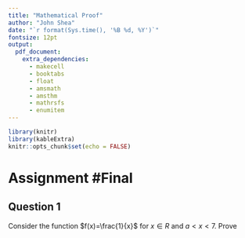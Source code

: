 ```yaml
---
title: "Mathematical Proof"
author: "John Shea"
date: "`r format(Sys.time(), '%B %d, %Y')`"
fontsize: 12pt
output:
  pdf_document:
    extra_dependencies:
      - makecell
      - booktabs
      - float
      - amsmath
      - amsthm
      - mathrsfs
      - enumitem
---
```


```r
library(knitr)
library(kableExtra)
knitr::opts_chunk$set(echo = FALSE)
```

# Assignment \#Final

## Question 1

<!-- Consider the function f(x) = 1/x for x ∈ℝand 1 < x < 7. Prove that limx→4f(x) = 1/4. -->

Consider the function $f(x)=\frac{1}{x}$ for $x \in R$ and $a<x<7$. Prove 
